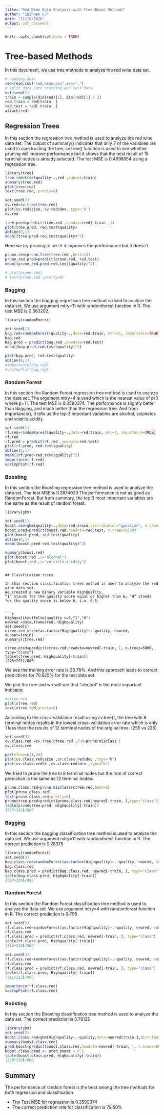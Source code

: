 ```yaml
---
title: "Red Wine Data Analysis with Tree-Based Methods"
author: "Shihwen Fu"
date: "11/10/2020"
output: pdf_document
---
```


```r
knitr::opts_chunk$set(echo = TRUE)
```

# Tree-based Methods

In this document, we use tree methods to analyze the red wine data set.

```r
# Loading data
red=read.csv("red_wine.csv",sep=",")
# split data into training and test data 
set.seed(1)
train = sample(dim(red)[1], dim(red)[1] / 2)
red.train = red[train, ]
red.test = red[-train, ]
attach(red)
```

## Regression Trees

In this section the regression tree method is used to analyze the red wine data set. 
The output of summary() indicates that only 7 of the variables are used in constructing the tree. 
cv.tree() function is used to see whether pruning will improve performance but it shows that the best result of 15 terminal nodes is already selected.
The test MSE is 0.4998054 using a regression tree. 

```r
library(tree)
tree.red=tree(quality~.,red ,subset=train)
summary(tree.red)
plot(tree.red)
text(tree.red, pretty=0)

set.seed(2)
cv.red=cv.tree(tree.red)
plot(cv.red$size, cv.red$dev, type='b')
cv.red

tree.pred=predict(tree.red ,newdata=red[-train ,])
plot(tree.pred, red.test$quality)
abline(0,1)
mean((tree.pred-red.test$quality)^2)
```

Here we try pruning to see if it improves the performance but it doesn't

```r
prune.red=prune.tree(tree.red ,best=12)
prune.red.pred=predict(prune.red, red.test)
mean((prune.red.pred-red.test$quality)^2)
```

```r
# plot(prune.red)
# text(prune.red ,pretty=0)
```

### Bagging 

In this section the bagging regression tree method is used to analyze the data set. 
We use argument mtry=11 with randomforest function in R.
The test MSE is 0.363202.

```r
library(randomForest)
```

```r
set.seed(1)
bag.red=randomForest(quality~.,data=red.train, mtr=11, importance=TRUE)
bag.red
bag.pred = predict(bag.red ,newdata=red.test)
mean((bag.pred-red.test$quality)^2)
```

```r
plot(bag.pred, red.test$quality)
abline(0,1)
#importance(bag.red)
#varImpPlot(bag.red)
```

### Random Forest

In this section the Random Forest regression tree method is used to analyze the data set. The argument mtry=4 is used which is the nearest value of p/3 where p=11. 
The test MSE is 0.3590374. The performance is slightly better than Bagging, and much better than the regression tree. 
And from importance(), it tells us the top 3 important variables are alcohol, sulphates and volatile.acidity.  

```r
set.seed(1)
rf.red=randomForest(quality~.,data=red.train, mtr=4, importance=TRUE)
rf.red
rf.pred = predict(rf.red ,newdata=red.test)
plot(rf.pred, red.test$quality)
abline(0,1)
mean((rf.pred-red.test$quality)^2)
importance(rf.red)
varImpPlot(rf.red)
```


### Boosting

In this section the Boosting regression tree method is used to analyze the data set. 
The test MSE is 0.3874033
The performance is not as good as RandomForest. 
But from summary, the top 3 most important variables are the same as the result of random forest. 

```r
library(gbm)
```

```r
set.seed(1)
boost.red=gbm(quality~.,data=red.train,distribution="gaussian", n.trees=5000, interaction.depth=4, shrinkage=0.001)
boost.pred=predict(boost.red,newdata=red.test, n.trees=5000)
plot(boost.pred, red.test$quality)
abline(0,1)
mean((boost.pred-red.test$quality)^2)

summary(boost.red)
plot(boost.red ,i="alcohol")
plot(boost.red ,i="volatile.acidity")
```

```

## Classfication trees

In this section classification trees method is used to analyze the red wine data set.
We created a new binary variable HighQuality. 
“1” stands for the quality score equal or higher than 6; “0” stands for the quality score is below 6, i.e. 0-5. 


```r
Highquality=ifelse(quality >=6,"1","0")
newred =data.frame(red, Highquality)
set.seed(1)
ctree.red =tree(as.factor(Highquality)~.-quality, newred, subset=train)
summary(ctree.red)

ctree.pred=predict(ctree.red,newdata=newred[-train, ], n.trees=5000, type="class")
table(ctree.pred, Highquality[-train])
(273+292)/800

```

We see the training error rate is 23.78%. 
And this approach leads to correct predictions for 70.625% for the test data set. 

We plot the tree and we will see that “alcohol” is the most important indicator. 

```r
#ctree.red
plot(ctree.red)
text(ctree.red,pretty=0)
```

According to the cross-validation result using cv.tree(), the tree with 8 terminal nodes results in the lowest cross-validation error rate which is only 1 less than the results of 12 terminal nodes of the original tree. (255 vs 226)

```r
set.seed(3)
cv.class.red =cv.tree(ctree.red ,FUN=prune.misclass )
cv.class.red
```

```r
par(mfrow=c(1,2))
plot(cv.class.red$size ,cv.class.red$dev ,type="b")
plot(cv.class.red$k ,cv.class.red$dev ,type="b")
```

We tried to prune the tree to 8 terminal nodes but the rate of correct prediction is the same as 12 terminal nodes:

```r
prune.class.red=prune.misclass(ctree.red,best=8)
plot(prune.class.red)
text(prune.class.red,pretty=0)
prunectree.pred=predict(prune.class.red,newred[-train, ],type="class")
table(prunectree.pred, Highquality[-train])
(273+292)/800
```

### Bagging

In this section the bagging classification tree method is used to analyze the data set. 
We use argument mtry=11 with randomforest function in R.
The correct prediction is 0.78375

```r
library(randomForest)
set.seed(3)
bag.class.red=randomForest(as.factor(Highquality)~.-quality, newred, subset=train,mtr=11, importance=TRUE)
bag.class.red
bag.class.pred = predict(bag.class.red, newred[-train, ], type="class")
table(bag.class.pred, Highquality[-train])
(307+320)/800
```

### Random Forest

In this section the Random Forest classification tree method is used to analyze the data set. 
We use argument mtry=4 with randomforest function in R.
The correct prediction is 0.795

```r
set.seed(3)
rf.class.red=randomForest(as.factor(Highquality)~.-quality, newred, subset=train, importance=TRUE)
rf.class.red
rf.class.pred = predict(rf.class.red, newred[-train, ], type="class")
table(rf.class.pred, Highquality[-train])
(312+316)/800

set.seed(3)
rf.class.red=randomForest(as.factor(Highquality)~.-quality, newred, subset=train,mtr=4, importance=TRUE)
rf.class.red
rf.class.pred = predict(rf.class.red, newred[-train, ], type="class")
table(rf.class.pred, Highquality[-train])
(311+325)/800

importance(rf.class.red)
varImpPlot(rf.class.red)
```

### Boosting

In this section the Boosting classification tree method is used to analyze the data set. 
The correct prediction is 0.78125

```r
library(gbm)
set.seed(3)
boost.class.red=gbm(Highquality~.-quality,data=newred[train,],distribution="bernoulli",n.trees=5000, interaction.depth=3, shrinkage = 0.01)
summary(boost.class.red)
pred.boost=predict(boost.class.red,newdata=newred[-train, ], n.trees=5000, type="response")
boost.class.pred <- pred.boost > 0.5
table(boost.class.pred, Highquality[-train])
(299+326)/800
```


## Summary
The performance of random forest is the best among the tree methods for both regression and classification.

- The Test MSE for regression is 0.3590374
- The correct prediction rate for classification is 79.50%
